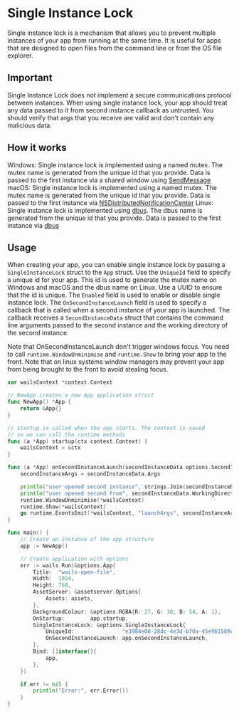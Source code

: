 # Single Instance Lock

Single instance lock is a mechanism that allows you to prevent multiple instances of your app from running at the same time.
It is useful for apps that are designed to open files from the command line or from the OS file explorer.

## Important

Single Instance Lock does not implement a secure communications protocol between instances. When using single instance lock,
your app should treat any data passed to it from second instance callback as untrusted.
You should verify that args that you receive are valid and don't contain any malicious data.

## How it works

Windows: Single instance lock is implemented using a named mutex. The mutex name is generated from the unique id that you provide. Data is passed to the first instance via a shared window using [SendMessage](https://learn.microsoft.com/en-us/windows/win32/api/winuser/nf-winuser-sendmessage)
macOS: Single instance lock is implemented using a named mutex. The mutex name is generated from the unique id that you provide. Data is passed to the first instance via [NSDistributedNotificationCenter](https://developer.apple.com/documentation/foundation/nsdistributednotificationcenter)
Linux: Single instance lock is implemented using [dbus](https://www.freedesktop.org/wiki/Software/dbus/). The dbus name is generated from the unique id that you provide. Data is passed to the first instance via [dbus](https://www.freedesktop.org/wiki/Software/dbus/)

## Usage
When creating your app, you can enable single instance lock by passing a `SingleInstanceLock` struct to the `App` struct.
Use the `UniqueId` field to specify a unique id for your app.
This id is used to generate the mutex name on Windows and macOS and the dbus name on Linux. Use a UUID to ensure that the id is unique.
The `Enabled` field is used to enable or disable single instance lock.
The `OnSecondInstanceLaunch` field is used to specify a callback that is called when a second instance of your app is launched.
The callback receives a `SecondInstanceData` struct that contains the command line arguments passed to the second instance and the working directory of the second instance.

Note that OnSecondInstanceLaunch don't trigger windows focus.
You need to call `runtime.WindowUnminimise` and `runtime.Show` to bring your app to the front.
Note that on linux systems window managers may prevent your app from being brought to the front to avoid stealing focus.

```go title="main.go"
var wailsContext *context.Context

// NewApp creates a new App application struct
func NewApp() *App {
	return &App{}
}

// startup is called when the app starts. The context is saved
// so we can call the runtime methods
func (a *App) startup(ctx context.Context) {
	wailsContext = &ctx
}

func (a *App) onSecondInstanceLaunch(secondInstanceData options.SecondInstanceData) {
	secondInstanceArgs = secondInstanceData.Args

	println("user opened second instance", strings.Join(secondInstanceData.Args, ","))
	println("user opened second from", secondInstanceData.WorkingDirectory)
	runtime.WindowUnminimise(*wailsContext)
	runtime.Show(*wailsContext)
	go runtime.EventsEmit(*wailsContext, "launchArgs", secondInstanceArgs)
}

func main() {
	// Create an instance of the app structure
	app := NewApp()

	// Create application with options
	err := wails.Run(&options.App{
		Title:  "wails-open-file",
		Width:  1024,
		Height: 768,
		AssetServer: &assetserver.Options{
			Assets: assets,
		},
		BackgroundColour: &options.RGBA{R: 27, G: 38, B: 54, A: 1},
		OnStartup:        app.startup,
		SingleInstanceLock: &options.SingleInstanceLock{
			UniqueId:               "e3984e08-28dc-4e3d-b70a-45e961589cdc",
			OnSecondInstanceLaunch: app.onSecondInstanceLaunch,
		},
		Bind: []interface{}{
			app,
		},
	})

	if err != nil {
		println("Error:", err.Error())
	}
}
```
